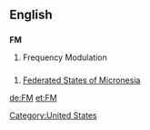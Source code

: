 ==English==
[[Category:United States]]
==={{initialism}}===
'''FM'''

#Frequency Modulation

==={{Abbreviation}}===
# {{geography}} [[Federated States of Micronesia]]
[[de:FM]]
[[et:FM]]